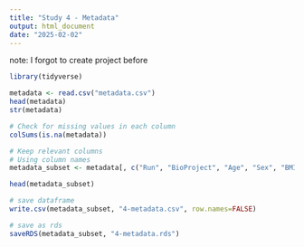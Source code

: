```yaml
---
title: "Study 4 - Metadata"
output: html_document
date: "2025-02-02"
---
```

note: I forgot to create project before

```r
library(tidyverse)
```

```r
metadata <- read.csv("metadata.csv")
head(metadata)
str(metadata)
```

```r
# Check for missing values in each column
colSums(is.na(metadata))
```

```r
# Keep relevant columns
# Using column names
metadata_subset <- metadata[, c("Run", "BioProject", "Age", "Sex", "BMI", "Country", "Continent", "Ethnicity", "Study.Group")] 
```

```r
head(metadata_subset)
```

```r
# save dataframe
write.csv(metadata_subset, "4-metadata.csv", row.names=FALSE)

# save as rds
saveRDS(metadata_subset, "4-metadata.rds")
```

